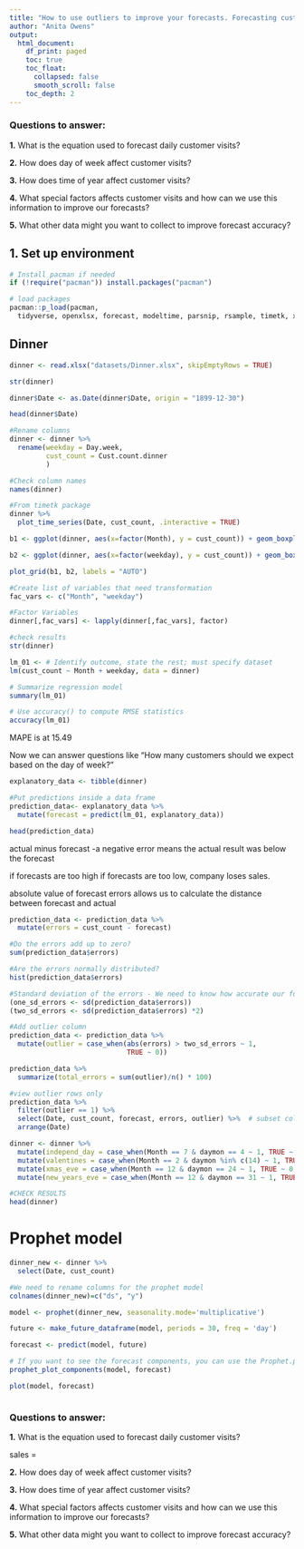 ```yaml
---
title: "How to use outliers to improve your forecasts. Forecasting customer demand with holidays and special events in R"
author: "Anita Owens"
output:
  html_document:
    df_print: paged
    toc: true
    toc_float:
      collapsed: false
      smooth_scroll: false
    toc_depth: 2
---
```



### Questions to answer:

**1.** What is the equation used to forecast daily customer visits?

**2.** How does day of week affect customer visits?

**3.** How does time of year affect customer visits?

**4.** What special factors affects customer visits and how can we use this information to improve our forecasts?

**5.** What other data might you want to collect to improve forecast accuracy?


## 1. Set up environment


```r
# Install pacman if needed
if (!require("pacman")) install.packages("pacman")

# load packages
pacman::p_load(pacman,
  tidyverse, openxlsx, forecast, modeltime, parsnip, rsample, timetk, xts, cowplot)
```


## Dinner

```r
dinner <- read.xlsx("datasets/Dinner.xlsx", skipEmptyRows = TRUE)

str(dinner)
```


```r
dinner$Date <- as.Date(dinner$Date, origin = "1899-12-30")

head(dinner$Date)
```

```r
#Rename columns
dinner <- dinner %>% 
  rename(weekday = Day.week,
         cust_count = Cust.count.dinner
         )

#Check column names
names(dinner)
```

```r
#From timetk package
dinner %>%
  plot_time_series(Date, cust_count, .interactive = TRUE)
```



```r
b1 <- ggplot(dinner, aes(x=factor(Month), y = cust_count)) + geom_boxplot()

b2 <- ggplot(dinner, aes(x=factor(weekday), y = cust_count)) + geom_boxplot()

plot_grid(b1, b2, labels = "AUTO")
```


```r
#Create list of variables that need transformation
fac_vars <- c("Month", "weekday")

#Factor Variables
dinner[,fac_vars] <- lapply(dinner[,fac_vars], factor) 

#check results
str(dinner)
```


```r

lm_01 <- # Identify outcome, state the rest; must specify dataset
lm(cust_count ~ Month + weekday, data = dinner) 

# Summarize regression model
summary(lm_01)
```

```r
# Use accuracy() to compute RMSE statistics
accuracy(lm_01)

```
MAPE is at 15.49

Now we can answer questions like "How many customers should we expect based on the day of week?"

```r
explanatory_data <- tibble(dinner)

#Put predictions inside a data frame
prediction_data<- explanatory_data %>% 
  mutate(forecast = predict(lm_01, explanatory_data))

head(prediction_data)
```

actual minus forecast
-a negative error means the actual result was below the forecast


if forecasts are too high
if forecasts are too low, company loses sales.

absolute value of forecast errors allows us to calculate the distance between forecast and actual


```r
prediction_data <- prediction_data %>% 
  mutate(errors = cust_count - forecast)

#Do the errors add up to zero?
sum(prediction_data$errors)

#Are the errors normally distributed?
hist(prediction_data$errors)

#Standard deviation of the errors - We need to know how accurate our forecasts should be.
(one_sd_errors <- sd(prediction_data$errors))
(two_sd_errors <- sd(prediction_data$errors) *2)
```

```r
#Add outlier column
prediction_data <- prediction_data %>% 
  mutate(outlier = case_when(abs(errors) > two_sd_errors ~ 1,
                             TRUE ~ 0))

prediction_data %>% 
  summarize(total_errors = sum(outlier)/n() * 100)

#view outlier rows only
prediction_data %>% 
  filter(outlier == 1) %>% 
  select(Date, cust_count, forecast, errors, outlier) %>%  # subset columns
  arrange(Date)
```

```r

dinner <- dinner %>% 
  mutate(independ_day = case_when(Month == 7 & daymon == 4 ~ 1, TRUE ~ 0)) %>% 
  mutate(valentines = case_when(Month == 2 & daymon %in% c(14) ~ 1, TRUE ~ 0)) %>% 
  mutate(xmas_eve = case_when(Month == 12 & daymon == 24 ~ 1, TRUE ~ 0)) %>% 
  mutate(new_years_eve = case_when(Month == 12 & daymon == 31 ~ 1, TRUE ~ 0))

#CHECK RESULTS
head(dinner)
```

# Prophet model


```r
dinner_new <- dinner %>% 
  select(Date, cust_count)

#We need to rename columns for the prophet model
colnames(dinner_new)=c("ds", "y")

model <- prophet(dinner_new, seasonality.mode='multiplicative')
```

```r

future <- make_future_dataframe(model, periods = 30, freq = 'day')

forecast <- predict(model, future)

# If you want to see the forecast components, you can use the Prophet.plot_components method. By default you’ll see the trend, yearly seasonality, and weekly seasonality of the time series. If you include holidays, you’ll see those here, too.
prophet_plot_components(model, forecast)
```

```r
plot(model, forecast)
```
```r

```


### Questions to answer:

**1.** What is the equation used to forecast daily customer visits?

sales = 

**2.** How does day of week affect customer visits?

**3.** How does time of year affect customer visits?

**4.** What special factors affects customer visits and how can we use this information to improve our forecasts?

**5.** What other data might you want to collect to improve forecast accuracy?
